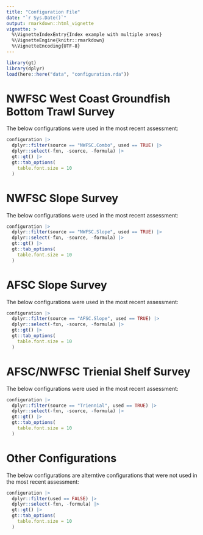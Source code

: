 ```yaml
---
title: "Configuration File"
date: "`r Sys.Date()`"
output: rmarkdown::html_vignette
vignette: >
  %\VignetteIndexEntry{Index example with multiple areas}
  %\VignetteEngine{knitr::rmarkdown}
  %\VignetteEncoding{UTF-8}
---
```


```r
library(gt)
library(dplyr)
load(here::here("data", "configuration.rda"))
```

# NWFSC West Coast Groundfish Bottom Trawl Survey

The below configurations were used in the most recent assessment:

```r
configuration |>
  dplyr::filter(source == "NWFSC.Combo", used == TRUE) |>
  dplyr::select(-fxn, -source, -formula) |>
  gt::gt() |>
  gt::tab_options(
    table.font.size = 10
  ) 

```

# NWFSC Slope Survey

The below configurations were used in the most recent assessment:

```r
configuration |>
  dplyr::filter(source == "NWFSC.Slope", used == TRUE) |>
  dplyr::select(-fxn, -source, -formula) |>
  gt::gt() |>
  gt::tab_options(
    table.font.size = 10
  ) 

```

# AFSC Slope Survey

The below configurations were used in the most recent assessment:

```r
configuration |>
  dplyr::filter(source == "AFSC.Slope", used == TRUE) |>
  dplyr::select(-fxn, -source, -formula) |>
  gt::gt() |>
  gt::tab_options(
    table.font.size = 10
  ) 

```


# AFSC/NWFSC Trienial Shelf Survey

The below configurations were used in the most recent assessment:

```r
configuration |>
  dplyr::filter(source == "Triennial", used == TRUE) |>
  dplyr::select(-fxn, -source, -formula) |>
  gt::gt() |>
  gt::tab_options(
    table.font.size = 10
  ) 

```

# Other Configurations

The below configurations are alterntive configurations that were not used in the most recent assessment:

```r
configuration |>
  dplyr::filter(used == FALSE) |>
  dplyr::select(-fxn, -formula) |>
  gt::gt() |>
  gt::tab_options(
    table.font.size = 10
  ) 

```

